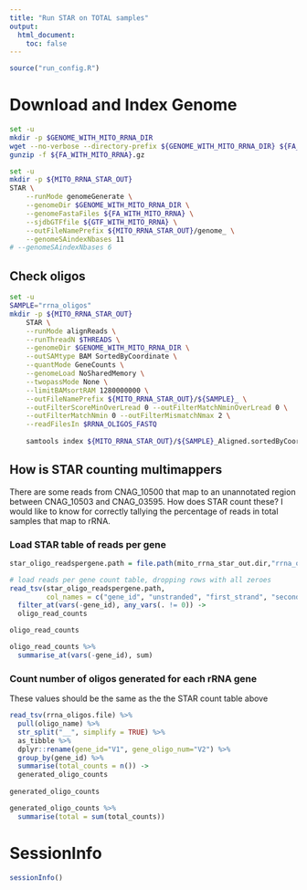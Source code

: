 ```yaml
---
title: "Run STAR on TOTAL samples"
output:
  html_document:
    toc: false
---
```


```r
source("run_config.R")
```


# Download and Index Genome
```bash
set -u
mkdir -p $GENOME_WITH_MITO_RRNA_DIR
wget --no-verbose --directory-prefix ${GENOME_WITH_MITO_RRNA_DIR} ${FA_URL} 
gunzip -f ${FA_WITH_MITO_RRNA}.gz
```


```bash
set -u
mkdir -p ${MITO_RRNA_STAR_OUT}
STAR \
    --runMode genomeGenerate \
    --genomeDir $GENOME_WITH_MITO_RRNA_DIR \
    --genomeFastaFiles ${FA_WITH_MITO_RRNA} \
    --sjdbGTFfile ${GTF_WITH_MITO_RRNA} \
    --outFileNamePrefix ${MITO_RRNA_STAR_OUT}/genome_ \
    --genomeSAindexNbases 11
# --genomeSAindexNbases 6
```

## Check oligos
```bash
set -u
SAMPLE="rrna_oligos"
mkdir -p ${MITO_RRNA_STAR_OUT}
    STAR \
    --runMode alignReads \
    --runThreadN $THREADS \
    --genomeDir $GENOME_WITH_MITO_RRNA_DIR \
    --outSAMtype BAM SortedByCoordinate \
    --quantMode GeneCounts \
    --genomeLoad NoSharedMemory \
    --twopassMode None \
    --limitBAMsortRAM 1280000000 \
    --outFileNamePrefix ${MITO_RRNA_STAR_OUT}/${SAMPLE}_ \
    --outFilterScoreMinOverLread 0 --outFilterMatchNminOverLread 0 \
    --outFilterMatchNmin 0 --outFilterMismatchNmax 2 \
    --readFilesIn $RRNA_OLIGOS_FASTQ        
        
    samtools index ${MITO_RRNA_STAR_OUT}/${SAMPLE}_Aligned.sortedByCoord.out.bam
```

## How is STAR counting multimappers
There are some reads from CNAG_10500 that map to an unannotated region between CNAG_10503 and CNAG_03595.  How does STAR count these?  I would like to know for correctly tallying the percentage of reads in total samples that map to rRNA.

### Load STAR table of reads per gene
```r
star_oligo_readspergene.path = file.path(mito_rrna_star_out.dir,"rrna_oligos_ReadsPerGene.out.tab")

# load reads per gene count table, dropping rows with all zeroes
read_tsv(star_oligo_readspergene.path, 
         col_names = c("gene_id", "unstranded", "first_strand", "second_strand")) %>%
  filter_at(vars(-gene_id), any_vars(. != 0)) ->
  oligo_read_counts

oligo_read_counts

oligo_read_counts %>%
  summarise_at(vars(-gene_id), sum)
```

### Count number of oligos generated for each rRNA gene
These values should be the same as the the STAR count table above
```r
read_tsv(rrna_oligos.file) %>%
  pull(oligo_name) %>%
  str_split("__", simplify = TRUE) %>%
  as_tibble %>%
  dplyr::rename(gene_id="V1", gene_oligo_num="V2") %>%
  group_by(gene_id) %>%
  summarise(total_counts = n()) ->
  generated_oligo_counts
  
generated_oligo_counts

generated_oligo_counts %>%
  summarise(total = sum(total_counts))

```

# SessionInfo
```r
sessionInfo()
```
